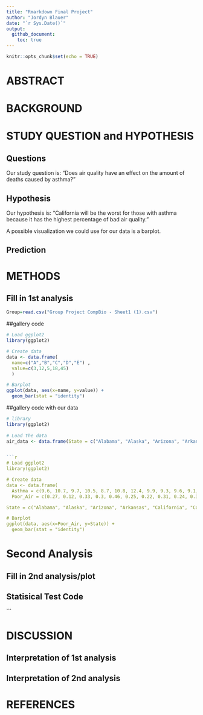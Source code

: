 ```yaml
---
title: "Rmarkdown Final Project"
author: "Jordyn Blauer"
date: "`r Sys.Date()`"
output:
  github_document:
    toc: true
---
```


```r
knitr::opts_chunk$set(echo = TRUE)
```

# ABSTRACT


# BACKGROUND


# STUDY QUESTION and HYPOTHESIS

## Questions

Our study question is: "Does air quality have an effect on the amount of deaths caused by asthma?"

## Hypothesis

Our hypothesis is: "California will be the worst for those with asthma because it has the highest percentage of bad air quality."

A possible visualization we could use for our data is a barplot.

## Prediction



# METHODS


## Fill in 1st analysis 
```r
Group=read.csv("Group Project CompBio - Sheet1 (1).csv")
```
##gallery code
```r
# Load ggplot2
library(ggplot2)

# Create data
data <- data.frame(
  name=c("A","B","C","D","E") ,  
  value=c(3,12,5,18,45)
  )

# Barplot
ggplot(data, aes(x=name, y=value)) + 
  geom_bar(stat = "identity")
```

##gallery code with our data
```r
# library
library(ggplot2)
 
# Load the data
air_data <- data.frame(State = c("Alabama", "Alaska", "Arizona", "Arkansas", "California", "Colorado", "Connecticut", "Delaware", "Florida", "Georgia", "Hawaii", "Idaho", "Illinois", "Indiana", "Iowa", "Kansas", "Kentucky", "Louisiana", "Maine", "Maryland", "Massachusetts", "Michigan", "Minnesota", "Mississippi", "Missouri", "Montana", "Nebraska", "Nevada", "New Hampshire", "New Jersey", "New Mexico", "New York", "North Carolina", "North Dakota", "Ohio", "Oklahoma", "Oregon", "Pennsylvania", "Rhode Island", "South Carolina", "South Dakota", "Tennessee", "Texas", "Utah", "Vermont", "Virginia", "Washington", "West Virginia", "Wisconsin", "Wyoming"))


```r
# Load ggplot2
library(ggplot2)

# Create data
data <- data.frame(
  Asthma = c(9.6, 10.7, 9.7, 10.5, 8.7, 10.8, 12.4, 9.9, 9.3, 9.6, 9.1, 11.1, 8.7, 11, 9.7, 10.7, 10.8, 10, 13.1, 10.4, 11.3, 11.9, 9.9, 9.4, 10.4, 11.7, 8.1, 10.1, 13.1, 8.9, 10.4, 10.3, 9.2, 10.4, 11.4, 12.3, 11.5, 10.1, 13.3, 9, 8.3, 11.7, 7.9, 11, 12.9, 9.9, 10.9, 12.9, 10.9, 10.5), 
  Poor_Air = c(0.27, 0.12, 0.33, 0.3, 0.46, 0.25, 0.22, 0.31, 0.24, 0.3, 0.03, 0.28, 0.34, 0.25, 0.27, 0.29, 0.23, 0.29, 0.08, 0.19, 0.23, 0.24, 0.14, 0.31, 0.22, 0.19, 0.1, 0.25, 0.1, 0.27, 0.22, 0.16, 0.2, 0.17, 0.25, 0.34, 0.29, 0.31, 0.16, 0.25, 0.15, 0.23, 0.33, 0.29, 0.13, 0.12, 0.24, 0.16, 0.2, 0.15))

State = c("Alabama", "Alaska", "Arizona", "Arkansas", "California", "Colorado", "Connecticut", "Delaware", "Florida", "Georgia", "Hawaii", "Idaho", "Illinois", "Indiana", "Iowa", "Kansas", "Kentucky", "Louisiana", "Maine", "Maryland", "Massachusetts", "Michigan", "Minnesota", "Mississippi", "Missouri", "Montana", "Nebraska", "Nevada", "New Hampshire", "New Jersey", "New Mexico", "New York", "North Carolina", "North Dakota", "Ohio", "Oklahoma", "Oregon", "Pennsylvania", "Rhode Island", "South Carolina", "South Dakota", "Tennessee", "Texas", "Utah", "Vermont", "Virginia", "Washington", "West Virginia", "Wisconsin", "Wyoming")

# Barplot
ggplot(data, aes(x=Poor_Air, y=State)) + 
  geom_bar(stat = "identity")
```


# Second Analysis

## Fill in 2nd analysis/plot



## Statisical Test Code

\`\`\`


# DISCUSSION

## Interpretation of 1st analysis


## Interpretation of 2nd analysis 



# REFERENCES

